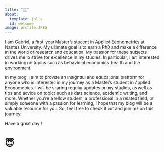 ```yaml
---
title: "🙋🏽"
about: 
  template: jolla
  id: welcome
image: profile.JPEG
---
```


I am Gabriel, a first-year Master's student in Applied Econometrics at Nantes University. My ultimate goal is to earn a PhD and make a difference in the world of research and education. My passion for these subjects drives me to strive for excellence in my studies. In particular, I am interested in working on topics such as behavioral economics, health and the environment.

In my blog, I aim to provide an insightful and educational platform for anyone who is interested in my journey as a Master's student in Applied Econometrics. I will be sharing regular updates on my studies, as well as tips and advice on topics such as data science, academic writing, and more. Whether you're a fellow student, a professional in a related field, or simply someone with a passion for learning, I hope that my blog will be a valuable resource for you. So, feel free to check it out and join me on this journey.

Have a great day !

#  😇

